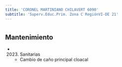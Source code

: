 ```yaml
---
title: 'CORONEL MARTINIANO CHILAVERT 6090'
subtitle: 'Superv.Educ.Prim. Zona C RegiónVI-DE 21'
---
```


#


## Mantenimiento

*  (2023) Sanitarias 
    + Cambio de caño principal cloacal



